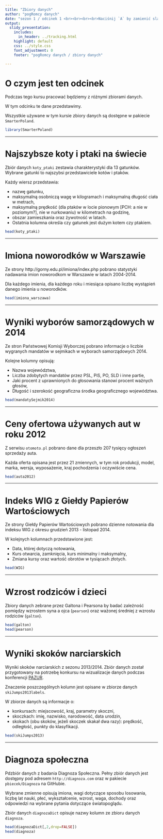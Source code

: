 ```yaml
---
title: "Zbiory danych"
author: "pogRomcy danych"
date: "sezon 1 / odcinek 1 <br><br><br><br>Naciśnij `A` by zamienić slajdy na ciągły tekst <br> Naciśnij `T` by wyświetlić spis treści"
output:
  slidy_presentation:
    includes:
      in_header: ../tracking.html
    highlight: default
    css: ../style.css
    font_adjustment: 0
    footer: "pogRomcy danych / zbiory danych"

---
```


# O czym jest ten odcinek

Podczas tego kursu pracować będziemy z różnymi zbiorami danych.

W tym odcinku te dane przedstawimy.

Wszystkie używane w tym kursie zbiory danych są dostępne w pakiecie `SmarterPoland`.

```r
library(SmarterPoland)
```

---

# Najszybsze koty i ptaki na świecie

Zbiór danych `koty_ptaki` zestawia charakterystyki dla 13 gatunków.
Wybrane gatunki to najszybsi przedstawiciele kotów i ptaków.

Każdy wiersz przedstawia:

* nazwę gatunku,
* maksymalną osobniczą wagę w kilogramach i maksymalną długość ciała w metrach, 
* maksymalną prędkość (dla ptaków w locie pionowym [PCH: a nie w poziomym?], nie w nurkowaniu) w kilometrach na godzinę, 
* obszar zamieszkania oraz żywotność w latach. 
* Ostatnia kolumna określa czy gatunek jest dużym kotem czy ptakiem. 



```r
head(koty_ptaki)
```

---

# Imiona noworodków w Warszawie

Ze strony http://gorny.edu.pl/imiona/index.php pobrano statystyki nadawania imion noworodkom w Warszawie w latach 2004-2014. 

Dla każdego imienia, dla każdego roku i miesiąca opisano liczbę wystąpień danego imienia u noworodków.

```r
head(imiona_warszawa)
```

---

# Wyniki wyborów samorządowych w 2014

Ze stron Państwowej Komisji Wyborczej pobrano informacje o liczbie wygranych mandatów w sejmikach w wyborach samorządowych 2014. 

Kolejne kolumny opisują:

* Nazwa województwa, 
* Liczba zdobytych mandatów przez PSL, PiS, PO, SLD i inne partie,
* Jaki procent z uprawnionych do głosowania stanowi procent ważnych głosów,
* Długość i szerokość geograficzna środka geograficznego województwa.

```r
head(mandatySejmik2014)
```

---

# Ceny ofertowa używanych aut w roku 2012

Z serwisu `otomoto.pl` pobrano dane dla przeszło 207 tysięcy ogłoszeń sprzedaży auta. 

Każda oferta opisana jest przez 21 zmiennych, w tym rok produkcji, model, marka, wersja, wyposażenie, kraj pochodzenia i oczywiście cena.

```r
head(auta2012)
```

---

# Indeks WIG z Giełdy Papierów Wartościowych

Ze strony Giełdy Papierów Wartościowych pobrano dzienne notowania dla indeksu WIG z okresu grudzień 2013 - listopad 2014.

W kolejnych kolumnach przedstawione jest:

* Data, której dotyczą notowania,
* Kurs otwarcia, zamknięcia, kurs minimalny i maksymalny,
* Zmiana kursy oraz wartość obrotów w tysiącach złotych.

```r
head(WIG)
```

---

# Wzrost rodziców i dzieci

Zbiory danych zebrane przez Galtona i Pearsona by badać zależność pomiędzy wzrostem syna a ojca (`pearson`) oraz ważonej średniej z wzrostu rodziców (`galton`).

```r
head(galton)
head(pearson)
```

---

# Wyniki skoków narciarskich

Wyniki skoków narciarskich z sezonu 2013/2014. Zbiór danych został przygotowany na potrzebę konkursu na wizualizacje danych podczas konferencji [PAZUR](http://estymator.ue.poznan.pl/pazur/).

Znaczenie poszczególnych kolumn jest opisane w zbiorze danych `skiJumps2013labels`.

W zbiorze danych są informacje o:

* konkursach: miejscowość, kraj, parametry skoczni,
* skoczkach: imię, nazwisko, narodowość, data urodzin,
* skokach (obu skoków, jeżeli skoczek skakał dwa razy): prędkość, odległość, punkty do klasyfikacji.

```r
head(skiJumps2013)
```

---

# Diagnoza społeczna

Pdzbiór danych z badania Diagnoza Społeczna. Pełny zbiór danych jest dostępny pod adresem `http://diagnoza.com` oraz w pakiecie `pbiecek/Diagnoza` na GitHubie.

Wybrane zmienne opisują imiona, wagi dotyczące sposobu losowania, liczbę lat nauki, płeć, wykształcenie, wzrost, waga, dochody oraz odpowiedzi na wybrane pytania dotyczące światopoglądu.

Zbiór danych `diagnozaDict` opisuje nazwy kolumn ze zbioru danych `diagnoza`.

```r
head(diagnozaDict[,2,drop=FALSE])
head(diagnoza)
```


